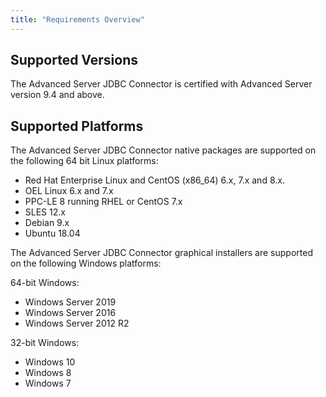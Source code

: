 ```yaml
---
title: "Requirements Overview"
---
```


<div id="requirements_overview" class="registered_link"></div>


## Supported Versions



The Advanced Server JDBC Connector is certified with Advanced Server version 9.4 and above.

## Supported Platforms



The Advanced Server JDBC Connector native packages are supported on the following 64 bit Linux platforms:

  - Red Hat Enterprise Linux and CentOS (x86_64) 6.x, 7.x and 8.x.
  - OEL Linux 6.x and 7.x
  - PPC-LE 8 running RHEL or CentOS 7.x
  - SLES 12.x
  - Debian 9.x
  - Ubuntu 18.04

The Advanced Server JDBC Connector graphical installers are supported on the following Windows platforms:

64-bit Windows:

  - Windows Server 2019
  - Windows Server 2016
  - Windows Server 2012 R2

32-bit Windows:

  - Windows 10
  - Windows 8
  - Windows 7
